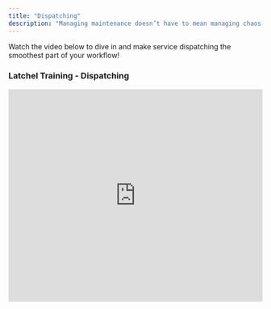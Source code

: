 ```yaml
---
title: "Dispatching"
description: "Managing maintenance doesn’t have to mean managing chaos. With Latchel’s Dispatching system, you can say goodbye to back-and-forth scheduling and vendor delays. Our smart dispatch engine connects the right service provider to the right job—fast—based on your unique preferences and urgency settings. Whether you're working with your trusted in-house team or leveraging Latchel’s extensive service provider network, our system ensures that every work order is handled quickly, efficiently, and with full visibility for your team. This guide will walk you through how dispatching works in Latchel, the steps we take to engage vendors, and how you can fine-tune your dispatch settings to get the results you want—every time."
---
```


Watch the video below to dive in and make service dispatching the smoothest part of your workflow\!

### <Icon icon="camera-movie" iconType="duotone" color="#ff9b8a" size={25} /> **Latchel Training - Dispatching**

  <iframe width="100%" height="420" src="https://www.youtube.com/embed/HXJHQXU8OPM?si=uwUi7cb4sEDmvsYS" title="YouTube video player" frameborder="0" allow="accelerometer; autoplay; clipboard-write; encrypted-media; gyroscope; picture-in-picture; web-share" referrerpolicy="strict-origin-when-cross-origin" allowfullscreen />